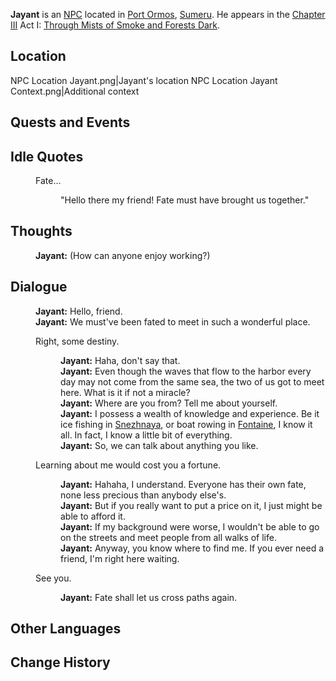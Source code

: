 {{Meta
<!-- Remove this template after adding the missing info -->
|missing_NPC_location = yes
|missing_NPC_context  = yes
|missing_NPC_profile  = yes
}}
{{Character Infobox
|type             = NPC
|image            = NPC Jayant.png
|realname         = <!-- Optional, if different from in-game name -->
|deceased         = <!-- Past (for deceased prior to events of the game) or free response -->
|region           = Sumeru
|location         = <!-- Where the character appears, if different from Region -->
|affiliation      = 
|title            = "Know-It-All"

|ancestry         = <!-- Clan/family -->
|father           = 
|mother           = 
|spouse           = 
|sibling          = 
|child            = 
|relative         = 

|voiceEN          = 
|voiceCN          = 
|voiceJP          = 
}}
'''Jayant''' is an [[NPC]] located in [[Port Ormos]], [[Sumeru]]. He appears in the [[Chapter III]] Act I: [[Through Mists of Smoke and Forests Dark]].

==Location==
<gallery>
NPC Location Jayant.png|Jayant's location
NPC Location Jayant Context.png|Additional context
</gallery>
<!--
==Profile==
Detailed story/lore information goes here.
''(To be added.)''

===Personality===
''(To be added.)''

===Appearance===
Keep appearance section short and concise. Limit to 2 paragraphs with 3-4 sentences each.
''(To be added.)''
-->
==Quests and Events==
{{Quests and Events}}

==Idle Quotes==
{{Dialogue start}}
: {{DIcon|Idle}} Fate...
:: {{A|VO Jayant 01.ogg}} "Hello there my friend! Fate must have brought us together."
{{Dialogue end}}

==Thoughts==
{{All Schemes to Know Explanation|name=Jayant}}
{{Dialogue start}}
:{{A|VO Jayant All Schemes to Know 01.ogg}} '''Jayant:''' (How can anyone enjoy working?)
{{Dialogue end}}

==Dialogue==
{{Dialogue start}}
:'''Jayant:''' Hello, friend.
:'''Jayant:''' We must've been fated to meet in such a wonderful place.
:{{DIcon}} Right, some destiny.
::'''Jayant:''' Haha, don't say that.
::'''Jayant:''' Even though the waves that flow to the harbor every day may not come from the same sea, the two of us got to meet here. What is it if not a miracle?
::'''Jayant:''' Where are you from? Tell me about yourself.
::'''Jayant:''' I possess a wealth of knowledge and experience. Be it ice fishing in [[Snezhnaya]], or boat rowing in [[Fontaine]], I know it all. In fact, I know a little bit of everything.
::'''Jayant:''' So, we can talk about anything you like.
:{{DIcon}} Learning about me would cost you a fortune.
::'''Jayant:''' Hahaha, I understand. Everyone has their own fate, none less precious than anybody else's.
::'''Jayant:''' But if you really want to put a price on it, I just might be able to afford it.
::'''Jayant:''' If my background were worse, I wouldn't be able to go on the streets and meet people from all walks of life.
::'''Jayant:''' Anyway, you know where to find me. If you ever need a friend, I'm right here waiting.
:{{DIcon}} See you.
::'''Jayant:''' Fate shall let us cross paths again.
{{Dialogue end}}
<!--
==Event Dialogue==
===Event Name===
{{Dialogue start}}
:'''{{subst:PAGENAME}}:'''
{{Dialogue end}}

==Trivia==
* 
-->
==Other Languages==
{{Other Languages
|default_hidden = 1
|en      = Jayant
|zhs     = 贾扬特
|zhs_rm  = Jiǎyángtè
|zht     = 賈揚特
|zht_rm  = Jiǎyángtè
|ja      = ジャヤント
|ja_rm   = Jayanto
|ko      = 자얀트
|ko_rm   = Jayanteu
|es      = Jayant
|fr      = Jayant
|ru      = Джайянт
|th      = Jayant
|vi      = Jayant
|de      = Jayant
|id      = Jayant
|pt      = Jayant
|tr      = Jayant
|it      = Jayant
}}

==Change History==
{{Change History|3.0}}
<!--
==References==
{{Reflist}}
-->